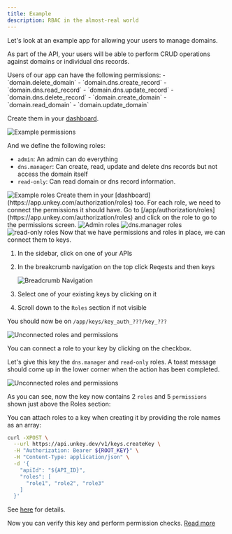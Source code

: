 ```yaml
---
title: Example
description: RBAC in the almost-real world
---
```


Let's look at an example app for allowing your users to manage domains.

As part of the API, your users will be able to perform CRUD operations against domains or individual dns records.

<Steps>
<Step titleSize="h2" title="Creating permissions">
Users of our app can have the following permissions:
- `domain.delete_domain`
- `domain.dns.create_record`
- `domain.dns.read_record`
- `domain.dns.update_record`
- `domain.dns.delete_record`
- `domain.create_domain`
- `domain.read_domain`
- `domain.update_domain`

Create them in your [dashboard](https://app.unkey.com/authorization/permissions).

<Frame>
  <img src="/apis/features/authorization/domains-permissions.png" alt="Example permissions"/>
  </Frame>
</Step>

<Step titleSize="h2" title="Creating roles">


And we define the following roles:
- `admin`: An admin can do everything
- `dns.manager`: Can create, read, update and delete dns records but not access the domain itself
- `read-only`: Can read domain or dns record information.
<Frame>
  <img src="/apis/features/authorization/domains-roles.png" alt="Example roles"/>
  </Frame>
Create them in your [dashboard](https://app.unkey.com/authorization/roles) too.

</Step>

<Step titleSize="h2" title="Connecting">
For each role, we need to connect the permissions it should have.
Go to [/app/authorization/roles](https://app.unkey.com/authorization/roles) and click on the role to go to the permissions screen.

<Tabs>
<Tab title="admin">

<Frame>
  <img src="/apis/features/authorization/domains-roles-admin.png" alt="Admin roles"/>
  </Frame>
</Tab>

<Tab title="dns.manager">

<Frame>
  <img src="/apis/features/authorization/domains-roles-dns.manager.png" alt="dns.manager roles"/>
  </Frame>
</Tab>
<Tab title="read-only">

<Frame>
  <img src="/apis/features/authorization/domains-roles-read-only.png" alt="read-only roles"/>
  </Frame>
</Tab>
</Tabs>



</Step>
<Step title="Create a key">
Now that we have permissions and roles in place, we can connect them to keys.

<Tabs>
<Tab title="Dashboard">

1. In the sidebar, click on one of your APIs
2. In the breakcrumb navigation on the top click Reqests and then keys 
    <Frame>
      <img src="/apis/features/authorization/api-keys-navigation.png" alt="Breadcrumb Navigation"/>
    </Frame>
  
3. Select one of your existing keys by clicking on it
4. Scroll down to the `Roles` section if not visible 

You should now be on `/app/keys/key_auth_???/key_???`

<Frame>
  <img src="/apis/features/authorization/api-key-screen.png" alt="Unconnected roles and permissions"/>
  </Frame>


  You can connect a role to your key by clicking on the checkbox.

  Let's give this key the `dns.manager` and `read-only` roles.
  A toast message should come up in the lower corner when the action has been completed.


<Frame>
  <img src="/apis/features/authorization/role-add-example.png" alt="Unconnected roles and permissions"/>
  </Frame>

As you can see, now the key now contains 2 `roles` and 5 `permissions` shown just above the Roles section:



</Tab>

<Tab title="API">

You can attach roles to a key when creating it by providing the role names as an array:

```bash
curl -XPOST \
  --url https://api.unkey.dev/v1/keys.createKey \
  -H "Authorization: Bearer ${ROOT_KEY}" \
  -H "Content-Type: application/json" \
  -d '{
    "apiId": "${API_ID}",
    "roles": [
      "role1", "role2", "role3"
    ]
  }'
```
See [here](/api-reference/keys/create) for details.


</Tab>
</Tabs>
</Step>

<Step title="Verifying Permissions">

Now you can verify this key and perform permission checks. [Read more](/apis/features/authorization/verifying)

</Step>

</Steps>
